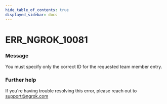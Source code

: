 ```yaml
---
hide_table_of_contents: true
displayed_sidebar: docs
---
```



# ERR_NGROK_10081

### Message

You must specify only the correct ID for the requested team member entry.

### Further help

If you're having trouble resolving this error, please reach out to [support@ngrok.com](mailto:support@ngrok.com?subject=Help%20with%20ERR_NGROK_10081)

<ErrorDetails error="err_ngrok_10081" />
